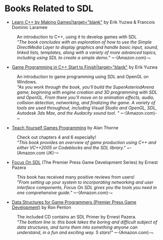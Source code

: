 = Books Related to SDL =

* [http://www.amazon.com/Learn-Making-Games-Charles-Programming/dp/1584504552/ref=sr_1_2?ie=UTF8&s=books&qid=1255150140&sr=8-2 Learn C++ by Making Games|target="blank"] by Erik Yuzwa & Francois Dominic Laramee
: An introduction to C++, using it to develop games with SDL
: ''"The book concludes with an exploration of how to use the Simple Direct<code></code>Media Layer to display graphics and handle basic input, sound, linked lists, templates, along with a variety of more advanced topics, including using SDL to create a simple demo."'' ~-(Amazon.com)-~

* [http://www.amazon.com/Game-Programming-Start-Finish-Development/dp/1584504323/ref=sr_1_1?ie=UTF8&s=books&qid=1255150140&sr=8-1 Game Programming in C++ Start to Finish|target="blank"] by Erik Yuzwa
: An introduction to game programming using SDL and OpenGL on Windows.
: ''"As you work through the book, you’ll build the SuperAsteriodArena game, beginning with engine creation and 3D programming with SDL and OpenGL. From there you’ll move on to animation effects, audio, collision detection, networking, and finalizing the game. A variety of tools are used throughout, including Visual Studio and OpenGL, SDL, Autodesk 3ds Max, and the Audacity sound tool. "'' ~-(Amazon.com)-~

* [http://www.amazon.com/Teach-Yourself-Games-Programming-Computers/dp/0071544755 Teach Yourself Games Programming] by Alan Thorne
: Check out chapters 4 and 6 especially!
: ''"This book provides an overview of game production using C++ and either VC++2005 or Codeblocks and the SDL library."'' ~-(Amazon.com UK)-~

* [http://www.amazon.com/exec/obidos/ASIN/1592000304/acmorg-20 Focus On SDL] (The Premier Press Game Development Series) by Ernest Pazera
: This book has received many positive reviews from users!
: ''"From setting up your system to incorporating networking and user interface components, Focus On SDL gives you the tools you need in one comprehensive guide."'' ~-(Amazon.com)-~

* [http://www.amazon.com/Structures-Programmers-Premier-Press-Development/dp/1931841942/ref=sr_1_1?ie=UTF8&s=books&qid=1273790911&sr=1-1 Data Structures for Game Programmers (Premier Press Game Development)] by Ron Penton
: The included CD contains an SDL Primer by Ernest Pazera.
: ''"The bottom line is: this book takes the boring and difficult subject of data structures, and turns them into something anyone can understand, in a fun and exciting way. 5 stars!"'' ~-(Amazon.com)-~
